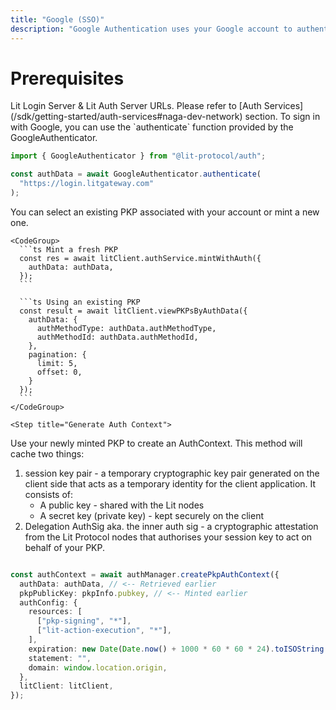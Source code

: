 ```yaml
---
title: "Google (SSO)"
description: "Google Authentication uses your Google account to authenticate via the Lit Login Server or your own Login Server. This can be used to mint a PKP and then sign messages."
---
```


# Prerequisites

<Note>
  Lit Login Server & Lit Auth Server URLs. Please refer to [Auth Services](/sdk/getting-started/auth-services#naga-dev-network) section.
</Note>

<Steps>
  <Step title="Sign in with Google">
  To sign in with Google, you can use the `authenticate` function provided by the GoogleAuthenticator.

  ```ts
  import { GoogleAuthenticator } from "@lit-protocol/auth";

  const authData = await GoogleAuthenticator.authenticate(
    "https://login.litgateway.com"
  );
```

</Step>

  <Step title="Get or Mint a PKP">
    You can select an existing PKP associated with your account or mint a new one.

    <CodeGroup>
      ```ts Mint a fresh PKP
      const res = await litClient.authService.mintWithAuth({
        authData: authData,
      });
      ```

      ```ts Using an existing PKP
      const result = await litClient.viewPKPsByAuthData({
        authData: {
          authMethodType: authData.authMethodType,
          authMethodId: authData.authMethodId,
        },
        pagination: {
          limit: 5,
          offset: 0,
        }
      });
      ```
    </CodeGroup>
  </Step>

    <Step title="Generate Auth Context">
Use your newly minted PKP to create an AuthContext. This method will cache two things:
1. session key pair - a temporary cryptographic key pair generated on the client side that acts as a temporary identity for the client application. It consists of:
    - A public key - shared with the Lit nodes
    - A secret key (private key) - kept securely on the client
2. Delegation AuthSig aka. the inner auth sig - a cryptographic attestation from the Lit Protocol nodes that authorises your session key to act on behalf of your PKP.

```ts

const authContext = await authManager.createPkpAuthContext({
  authData: authData, // <-- Retrieved earlier
  pkpPublicKey: pkpInfo.pubkey, // <-- Minted earlier
  authConfig: {
    resources: [
      ["pkp-signing", "*"],
      ["lit-action-execution", "*"],
    ],
    expiration: new Date(Date.now() + 1000 * 60 * 60 * 24).toISOString(),
    statement: "",
    domain: window.location.origin,
  },
  litClient: litClient,
});
```
  </Step>
</Steps>